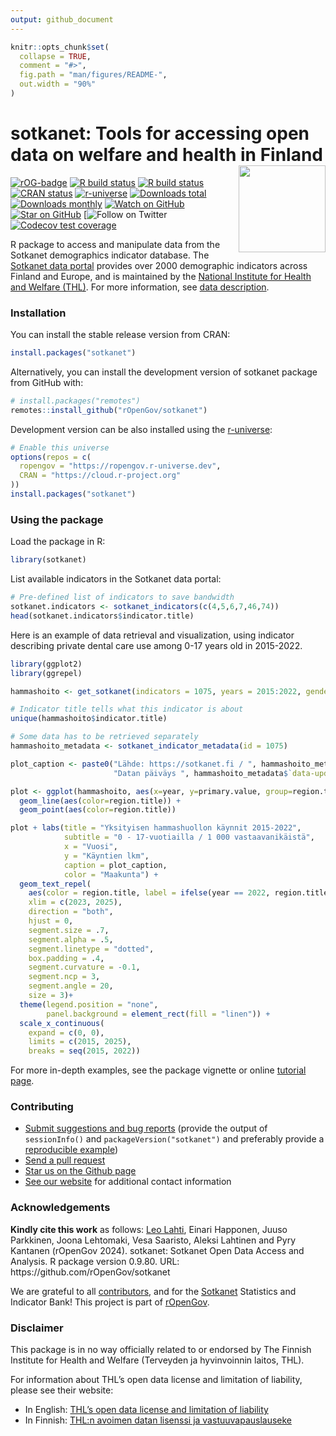 ```yaml
---
output: github_document
---
```


<!-- README.md is generated from README.Rmd. Please edit that file -->

```r
knitr::opts_chunk$set(
  collapse = TRUE,
  comment = "#>",
  fig.path = "man/figures/README-",
  out.width = "90%"
)
```

# sotkanet: Tools for accessing open data on welfare and health in Finland <a href="https://ropengov.github.io/sotkanet/"><img src="man/figures/logo.png" align="right" height="139"/></a>

<!-- badges: start -->
[![rOG-badge](https://ropengov.github.io/rogtemplate/reference/figures/ropengov-badge.svg)](https://ropengov.org/)
[![R build status](https://github.com/ropengov/sotkanet/actions/workflows/check-standard.yaml/badge.svg)](https://github.com/rOpenGov/sotkanet/actions)
[![R build status](https://github.com/ropengov/sotkanet/actions/workflows/check-full.yaml/badge.svg)](https://github.com/rOpenGov/sotkanet/actions)
[![CRAN status](https://www.r-pkg.org/badges/version/sotkanet)](https://CRAN.R-project.org/package=sotkanet)
[![r-universe](https://ropengov.r-universe.dev/badges/sotkanet)](https://ropengov.r-universe.dev/)
[![Downloads total](http://cranlogs.r-pkg.org/badges/grand-total/sotkanet)](https://cran.r-project.org/package=sotkanet)
[![Downloads monthly](https://cranlogs.r-pkg.org/badges/sotkanet)](https://www.r-pkg.org/pkg/sotkanet)
[![Watch on GitHub][github-watch-badge]][github-watch]
[![Star on GitHub][github-star-badge]][github-star]
[![Follow on Twitter](https://img.shields.io/twitter/follow/ropengov.svg?style=social)
[![Codecov test coverage](https://codecov.io/gh/rOpenGov/sotkanet/branch/master/graph/badge.svg)](https://app.codecov.io/gh/rOpenGov/sotkanet?branch=master)
<!-- badges: end -->

R package to access and manipulate data from the Sotkanet demographics indicator database. The [Sotkanet data portal] provides over 2000 demographic indicators across Finland and Europe, and is maintained by the [National Institute for Health and Welfare (THL)]. For more information, see [data description].

### Installation

You can install the stable release version from CRAN:

```r
install.packages("sotkanet")
```

Alternatively, you can install the development version of sotkanet package from GitHub with:

```r
# install.packages("remotes")
remotes::install_github("rOpenGov/sotkanet")
```

Development version can be also installed using the
[r-universe](https://ropengov.r-universe.dev):

```r
# Enable this universe
options(repos = c(
  ropengov = "https://ropengov.r-universe.dev",
  CRAN = "https://cloud.r-project.org"
))
install.packages("sotkanet")
```

### Using the package

Load the package in R:

```r
library(sotkanet)
```

List available indicators in the Sotkanet data portal:

```r
# Pre-defined list of indicators to save bandwidth
sotkanet.indicators <- sotkanet_indicators(c(4,5,6,7,46,74))
head(sotkanet.indicators$indicator.title)
```

Here is an example of data retrieval and visualization, using indicator describing private dental care use among 0-17 years old in 2015-2022.

```r
library(ggplot2)
library(ggrepel)

hammashoito <- get_sotkanet(indicators = 1075, years = 2015:2022, genders = "total", region.category = "MAAKUNTA")

# Indicator title tells what this indicator is about
unique(hammashoito$indicator.title)

# Some data has to be retrieved separately
hammashoito_metadata <- sotkanet_indicator_metadata(id = 1075)

plot_caption <- paste0("Lähde: https://sotkanet.fi / ", hammashoito_metadata$organization$title, "\n",
                       "Datan päiväys ", hammashoito_metadata$`data-updated`)

plot <- ggplot(hammashoito, aes(x=year, y=primary.value, group=region.title))+
  geom_line(aes(color=region.title)) +
  geom_point(aes(color=region.title))

plot + labs(title = "Yksityisen hammashuollon käynnit 2015-2022",
            subtitle = "0 - 17-vuotiailla / 1 000 vastaavanikäistä",
            x = "Vuosi", 
            y = "Käyntien lkm",
            caption = plot_caption,
            color = "Maakunta") +
  geom_text_repel(
    aes(color = region.title, label = ifelse(year == 2022, region.title, NA_character_)),
    xlim = c(2023, 2025),
    direction = "both",
    hjust = 0,
    segment.size = .7,
    segment.alpha = .5,
    segment.linetype = "dotted",
    box.padding = .4,
    segment.curvature = -0.1,
    segment.ncp = 3,
    segment.angle = 20,
    size = 3)+
  theme(legend.position = "none",
        panel.background = element_rect(fill = "linen")) +
  scale_x_continuous(
    expand = c(0, 0),
    limits = c(2015, 2025), 
    breaks = seq(2015, 2022))
```

For more in-depth examples, see the package vignette or online [tutorial page](http://ropengov.github.io/sotkanet/articles/tutorial.html). 

### Contributing

  * [Submit suggestions and bug reports](https://github.com/ropengov/sotkanet/issues) (provide the output of `sessionInfo()` and `packageVersion("sotkanet")` and preferably provide a [reproducible example](http://adv-r.had.co.nz/Reproducibility.html))
  * [Send a pull request](https://github.com/ropengov/sotkanet/pulls)
  * [Star us on the Github page](https://github.com/ropengov/sotkanet/)
  * [See our website](https://ropengov.org/community/) for additional contact information

### Acknowledgements

**Kindly cite this work** as follows: [Leo Lahti](https://github.com/antagomir), Einari Happonen, Juuso Parkkinen, Joona Lehtomaki, Vesa Saaristo, Aleksi Lahtinen and Pyry Kantanen (rOpenGov 2024). sotkanet: Sotkanet Open Data Access and Analysis. R package version 0.9.80. URL: https://github.com/rOpenGov/sotkanet

We are grateful to all [contributors](https://github.com/ropengov/sotkanet/graphs/contributors), and for the [Sotkanet](https://sotkanet.fi/sotkanet/en/index?) Statistics and Indicator Bank! This project is part of [rOpenGov](https://ropengov.org).

### Disclaimer

This package is in no way officially related to or endorsed by The Finnish Institute for Health and Welfare (Terveyden ja hyvinvoinnin laitos, THL).

For information about THL's open data license and limitation of liability, please see their website:

  * In English: [THL's open data license and limitation of liability](https://yhteistyotilat.fi/wiki08/display/THLKA/THL%27s+open+data+license+and+limitation+of+liability)
  * In Finnish: [THL:n avoimen datan lisenssi ja vastuuvapauslauseke](https://yhteistyotilat.fi/wiki08/display/THLKA/THL%3An+avoimen+datan+lisenssi+ja+vastuuvapauslauseke)

[Sotkanet data portal]: https://sotkanet.fi/sotkanet/fi/index
[National Institute for Health and Welfare (THL)]: https://thl.fi/fi/
[data description]: https://sotkanet.fi/sotkanet/en/data
[github-watch-badge]: https://img.shields.io/github/watchers/ropengov/sotkanet.svg?style=social
[github-watch]: https://github.com/ropengov/sotkanet/watchers
[github-star-badge]: https://img.shields.io/github/stars/ropengov/sotkanet.svg?style=social
[github-star]: https://github.com/ropengov/sotkanet/stargazers
